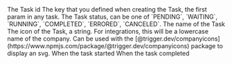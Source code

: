 <ResponseField name="id" type="string">
  The Task id
</ResponseField>
<ResponseField name="displayKey" type="string | null">
  The key that you defined when creating the Task, the first param in any task.
</ResponseField>
<ResponseField name="status" type="TaskStatus">
  The Task status, can be one of `PENDING`, `WAITING`, `RUNNING`, `COMPLETED`,
  `ERRORED`, `CANCELED`.
</ResponseField>
<ResponseField name="name" type="string">
  The name of the Task
</ResponseField>
<ResponseField name="icon" type="string | null">
  The icon of the Task, a string. For integrations, this will be a lowercase
  name of the company. Can be used with the
  [@trigger.dev/companyicons](https://www.npmjs.com/package/@trigger.dev/companyicons)
  package to display an svg.
</ResponseField>
<ResponseField name="startedAt" type="Date | null">
  When the task started
</ResponseField>
<ResponseField name="completedAt" type="Date | null">
  When the task completed
</ResponseField>

